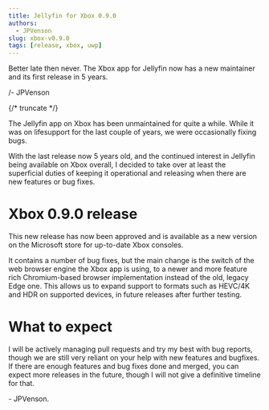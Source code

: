 ```yaml
---
title: Jellyfin for Xbox 0.9.0
authors:
  - JPVenson
slug: xbox-v0.9.0
tags: [release, xbox, uwp]
---
```


Better late then never. The Xbox app for Jellyfin now has a new maintainer and its first release in 5 years.

/- JPVenson

{/* truncate */}

The Jellyfin app on Xbox has been unmaintained for quite a while. 
While it was on lifesupport for the last couple of years, we were occasionally fixing bugs.

With the last release now 5 years old, and the continued interest in Jellyfin being available on Xbox overall, I decided to take over at least the superficial duties of keeping it operational and releasing when there are new features or bug fixes.

# Xbox 0.9.0 release

This new release has now been approved and is available as a new version on the Microsoft store for up-to-date Xbox consoles.

It contains a number of bug fixes, but the main change is the switch of the web browser engine the Xbox app is using, to a newer and more feature rich Chromium-based browser implementation instead of the old, legacy Edge one. 
This allows us to expand support to formats such as HEVC/4K and HDR on supported devices, in future releases after further testing.

# What to expect

I will be actively managing pull requests and try my best with bug reports, though we are still very reliant on your help with new features and bugfixes. 
If there are enough features and bug fixes done and merged, you can expect more releases in the future, though I will not give a definitive timeline for that.


\- JPVenson.